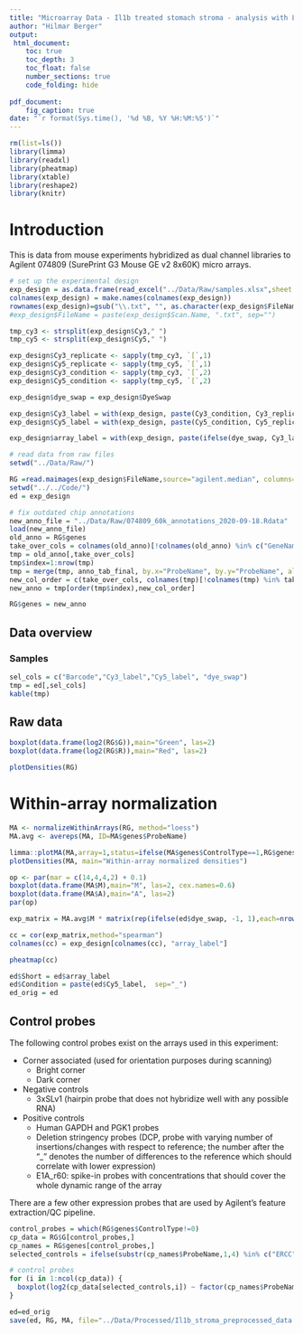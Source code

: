 ```yaml
---
title: "Microarray Data - Il1b treated stomach stroma - analysis with LIMMA"
author: "Hilmar Berger"
output: 
 html_document:
    toc: true
    toc_depth: 3
    toc_float: false
    number_sections: true
    code_folding: hide
    
pdf_document:
    fig_caption: true
date: "`r format(Sys.time(), '%d %B, %Y %H:%M:%S')`"
---
```


```r
rm(list=ls())
library(limma)
library(readxl)
library(pheatmap)
library(xtable)
library(reshape2)
library(knitr)
```

# Introduction

This is data from mouse experiments hybridized as dual channel libraries to Agilent 074809 (SurePrint G3 Mouse GE v2 8x60K) micro arrays. 

```r
# set up the experimental design
exp_design = as.data.frame(read_excel("../Data/Raw/samples.xlsx",sheet = 1), stringsAsFactors=F)
colnames(exp_design) = make.names(colnames(exp_design))
rownames(exp_design)=gsub("\\.txt", "", as.character(exp_design$FileName))
#exp_design$FileName = paste(exp_design$Scan.Name, ".txt", sep="")

tmp_cy3 <- strsplit(exp_design$Cy3," ")
tmp_cy5 <- strsplit(exp_design$Cy5," ")

exp_design$Cy3_replicate <- sapply(tmp_cy3, `[`,1)
exp_design$Cy5_replicate <- sapply(tmp_cy5, `[`,1)
exp_design$Cy3_condition <- sapply(tmp_cy3, `[`,2)
exp_design$Cy5_condition <- sapply(tmp_cy5, `[`,2)

exp_design$dye_swap = exp_design$DyeSwap

exp_design$Cy3_label = with(exp_design, paste(Cy3_condition, Cy3_replicate, sep="_"))
exp_design$Cy5_label = with(exp_design, paste(Cy5_condition, Cy5_replicate, sep="_"))

exp_design$array_label = with(exp_design, paste(ifelse(dye_swap, Cy3_label, Cy5_label), "_vs_",ifelse(dye_swap,Cy5_label, Cy3_label),"_",ifelse(dye_swap,"dye_swp","no_swp") ,sep=""))

# read data from raw files
setwd("../Data/Raw/")

RG =read.maimages(exp_design$FileName,source="agilent.median", columns=list(G="gProcessedSignal",R="rProcessedSignal"))
setwd("../../Code/")
ed = exp_design

# fix outdated chip annotations
new_anno_file = "../Data/Raw/074809_60k_annotations_2020-09-18.Rdata"
load(new_anno_file)
old_anno = RG$genes
take_over_cols = colnames(old_anno)[!colnames(old_anno) %in% c("GeneName","Description","SystematicName")]
tmp = old_anno[,take_over_cols]
tmp$index=1:nrow(tmp)
tmp = merge(tmp, anno_tab_final, by.x="ProbeName", by.y="ProbeName", all.x=T, sort=F)
new_col_order = c(take_over_cols, colnames(tmp)[!colnames(tmp) %in% take_over_cols])
new_anno = tmp[order(tmp$index),new_col_order]

RG$genes = new_anno
```


## Data overview


### Samples 

```r
sel_cols = c("Barcode","Cy3_label","Cy5_label", "dye_swap")
tmp = ed[,sel_cols]
kable(tmp)
```

## Raw data

```r
boxplot(data.frame(log2(RG$G)),main="Green", las=2)
boxplot(data.frame(log2(RG$R)),main="Red", las=2)

plotDensities(RG)
```

# Within-array normalization

```r
MA <- normalizeWithinArrays(RG, method="loess")
MA.avg <- avereps(MA, ID=MA$genes$ProbeName)

limma::plotMA(MA,array=1,status=ifelse(MA$genes$ControlType==1,RG$genes$ProbeName,"gene"),cex=1, legend=F)
plotDensities(MA, main="Within-array normalized densities")

op <- par(mar = c(14,4,4,2) + 0.1)
boxplot(data.frame(MA$M),main="M", las=2, cex.names=0.6)
boxplot(data.frame(MA$A),main="A", las=2)
par(op)
```

```r
exp_matrix = MA.avg$M * matrix(rep(ifelse(ed$dye_swap, -1, 1),each=nrow(MA.avg$M)),nrow(MA.avg$M),ncol(MA.avg$M))

cc = cor(exp_matrix,method="spearman")
colnames(cc) = exp_design[colnames(cc), "array_label"]

pheatmap(cc)
```

```r
ed$Short = ed$array_label
ed$Condition = paste(ed$Cy5_label,  sep="_")
ed_orig = ed
```


## Control probes

The following control probes exist on the arrays used in this experiment:

* Corner associated (used for orientation purposes during scanning)
  * Bright corner 
  * Dark corner 
* Negative controls
  * 3xSLv1 (hairpin probe that does not hybridize well with any possible RNA)
* Positive controls
  * Human GAPDH and PGK1 probes
  * Deletion stringency probes (DCP, probe with varying number of insertions/changes with respect to reference; the number after the "_" denotes the number of differences to the reference which should correlate with lower expression)
  * E1A_r60: spike-in probes with concentrations that should cover the whole dynamic range of the array

There are a few other expression probes that are used by Agilent's feature extraction/QC pipeline. 

```r
control_probes = which(RG$genes$ControlType!=0)
cp_data = RG$G[control_probes,]
cp_names = RG$genes[control_probes,]
selected_controls = ifelse(substr(cp_names$ProbeName,1,4) %in% c("ERCC", "ETG0","ETG1") | substr(cp_names$ProbeName,1,2) == "RC",F,T)

# control probes
for (i in 1:ncol(cp_data)) {
  boxplot(log2(cp_data[selected_controls,i]) ~ factor(cp_names$ProbeName[selected_controls]),las=2, main=paste("Sample",colnames(cp_data)[i]), outline=F, xlab="")
}
```

```r
ed=ed_orig
save(ed, RG, MA, file="../Data/Processed/Il1b_stroma_preprocessed_data.Rdata", compress = T)
```

